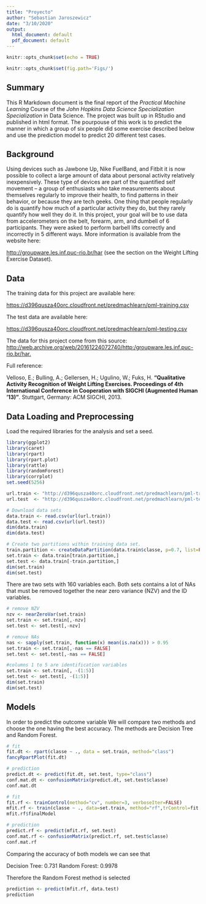 ```yaml
---
title: "Proyecto"
author: "Sebastian Jaroszewicz"
date: "3/10/2020"
output:
  html_document: default
  pdf_document: default
---
```


```r
knitr::opts_chunk$set(echo = TRUE)
```
```r
knitr::opts_chunk$set(fig.path='Figs/')
```

## Summary

This R Markdown document is the final report of the *Practical Machine Learning* Course of the *John Hopkins Data Science Specialization Specialization* in Data Science. The project was built up in RStudio and published in html format. The pourpouse of this work is to predict  the manner in which a group of six people did some exercise described below and use the prediction model to predict 20 different test cases.

## Background

Using devices such as Jawbone Up, Nike FuelBand, and Fitbit it is now possible to collect a large amount of data about personal activity relatively inexpensively. These type of devices are part of the quantified self movement – a group of enthusiasts who take measurements about themselves regularly to improve their health, to find patterns in their behavior, or because they are tech geeks. One thing that people regularly do is quantify how much of a particular activity they do, but they rarely quantify how well they do it. In this project, your goal will be to use data from accelerometers on the belt, forearm, arm, and dumbell of 6 participants. They were asked to perform barbell lifts correctly and incorrectly in 5 different ways.
More information is available from the website here:

<http://groupware.les.inf.puc-rio.br/har> (see the section on the Weight Lifting Exercise Dataset).

## Data

The training data for this project are available here:

<https://d396qusza40orc.cloudfront.net/predmachlearn/pml-training.csv>

The test data are available here:

<https://d396qusza40orc.cloudfront.net/predmachlearn/pml-testing.csv>

The data for this project come from this source: <http://web.archive.org/web/20161224072740/http:/groupware.les.inf.puc-rio.br/har.>

Full reference:

Velloso, E.; Bulling, A.; Gellersen, H.; Ugulino, W.; Fuks, H. **“Qualitative Activity Recognition of Weight Lifting Exercises. Proceedings of 4th International Conference in Cooperation with SIGCHI (Augmented Human ’13)”**. Stuttgart, Germany: ACM SIGCHI, 2013.

## Data Loading and Preprocessing
Load the required libraries for the analysis and set a seed.

```r
library(ggplot2)
library(caret)
library(rpart)
library(rpart.plot)
library(rattle)
library(randomForest)
library(corrplot)
set.seed(5256)
```
```r
url.train <- "http://d396qusza40orc.cloudfront.net/predmachlearn/pml-training.csv"
url.test  <- "http://d396qusza40orc.cloudfront.net/predmachlearn/pml-testing.csv"

# Download data sets
data.train <- read.csv(url(url.train))
data.test <- read.csv(url(url.test))
dim(data.train)
dim(data.test)

# Create two partitions within training data set.
train.partition <- createDataPartition(data.train$classe, p=0.7, list=FALSE)
set.train <- data.train[train.partition,]
set.test <- data.train[-train.partition,]
dim(set.train)
dim(set.test)
```
There are two sets with 160 variables each. Both sets contains a lot of NAs that must be removed together the near zero variance (NZV) and the ID variables.
```r
# remove NZV
nzv <- nearZeroVar(set.train)
set.train <- set.train[,-nzv]
set.test <- set.test[,-nzv]

# remove NAs
nas <- sapply(set.train, function(x) mean(is.na(x))) > 0.95
set.train <- set.train[,-nas == FALSE] 
set.test <- set.test[,-nas == FALSE]

#columns 1 to 5 are identification variables
set.train <- set.train[, -(1:5)]
set.test <- set.test[, -(1:5)]
dim(set.train)
dim(set.test)
```

## Models
In order to predict the outcome variable We will compare two methods and choose the one having the best accuracy. The methods are Decision Tree and Random Forest.

```r
# fit
fit.dt <- rpart(classe ~ ., data = set.train, method="class")
fancyRpartPlot(fit.dt)

# prediction
predict.dt <- predict(fit.dt, set.test, type="class")
conf.mat.dt <- confusionMatrix(predict.dt, set.test$classe)
conf.mat.dt
```

```r
# fit
fit.rf <- trainControl(method="cv", number=3, verboseIter=FALSE)
mfit.rf <- train(classe ~ ., data=set.train, method="rf",trControl=fit.rf)
mfit.rf$finalModel

# prediction
predict.rf <- predict(mfit.rf, set.test)
conf.mat.rf <- confusionMatrix(predict.rf, set.test$classe)
conf.mat.rf
```

Comparing the accuracy of both models we can see that

Decision Tree: 0.731
Random Forest: 0.9978

Therefore the Random Forest method is selected

```r
prediction <- predict(mfit.rf, data.test)
prediction
```